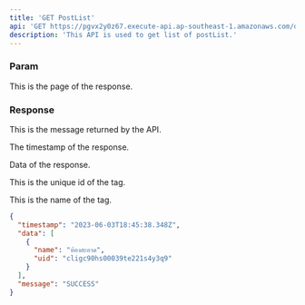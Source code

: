 ```yaml
---
title: 'GET PostList'
api: 'GET https://pgvx2y0z67.execute-api.ap-southeast-1.amazonaws.com/dev/api/v1/post'
description: 'This API is used to get list of postList.'
---
```


### Param

<ParamField
  query='page'
  type='string'>
  This is the page of the response.
</ParamField>

### Response

<ResponseField
  name='message'
  type='string'>
  This is the message returned by the API.
</ResponseField>

<ResponseField
  name='timestamp'
  type='Date'>
  The timestamp of the response.
</ResponseField>

<ResponseField name="data" type="array">

Data of the response.

<Expandable title="Toggle data object">

<ResponseField
  name='uid'
  type='string'>
  This is the unique id of the tag.
</ResponseField>

<ResponseField
  name='name'
  type='string'>
  This is the name of the tag.
</ResponseField>

</Expandable>

</ResponseField>

<ResponseExample>

```json Response
{
  "timestamp": "2023-06-03T18:45:38.348Z",
  "data": [
    {
      "name": "ห้องสะอาด",
      "uid": "cligc90hs00039te221s4y3q9"
    }
  ],
  "message": "SUCCESS"
}
```

</ResponseExample>

